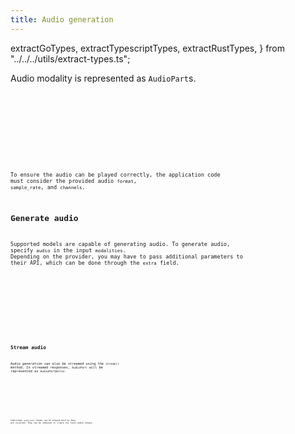 ```yaml
---
title: Audio generation
---
```


  extractGoTypes,
  extractTypescriptTypes,
  extractRustTypes,
} from "../../../utils/extract-types.ts";

Audio modality is represented as `AudioPart`s.

<Tabs>
  <TabItem label="TypeScript">
    <Code
      code={extractTypescriptTypes(["AudioPart", "AudioFormat"])}
      lang="typescript"
      title="types.ts"
    />
  </TabItem>
  <TabItem label="Rust">
    <Code
      code={extractRustTypes(["AudioPart", "AudioFormat"])}
      lang="rust"
      title="types.rs"
    />
  </TabItem>
  <TabItem label="Go">
    <Code
      code={extractGoTypes(["AudioPart", "AudioFormat"])}
      lang="go"
      title="types.go"
    />
  </TabItem>
</Tabs>

To ensure the audio can be played correctly, the application code must consider the provided audio `format`, `sample_rate`, and `channels`.

## Generate audio

Supported models are capable of generating audio. To generate audio, specify `audio` in the input `modalities`.
Depending on the provider, you may have to pass additional parameters to their API, which can be done through the `extra` field.

<Tabs>
  <TabItem label="TypeScript">
    <Code
      code={jsGenerateAudioCode}
      lang="typescript"
      title="generate-audio.ts"
    />
  </TabItem>
  <TabItem label="Rust">
    <Code code={rustGenerateAudioCode} lang="rust" title="generate-audio.rs" />
  </TabItem>
  <TabItem label="Go">
    <Code code={goGenerateAudioCode} lang="go" title="main.go" />
  </TabItem>
</Tabs>

## Stream audio

Audio generation can also be streamed using the `stream()` method. In streamed responses, `AudioPart` will be represented as `AudioPartDelta`:

<Tabs>
  <TabItem label="TypeScript">
    <Code
      code={extractTypescriptTypes(["AudioPartDelta", "AudioFormat"])}
      lang="typescript"
      title="types.ts"
    />
  </TabItem>
  <TabItem label="Rust">
    <Code
      code={extractRustTypes(["AudioPartDelta", "AudioFormat"])}
      lang="rust"
      title="types.rs"
    />
  </TabItem>
  <TabItem label="Go">
    <Code
      code={extractGoTypes(["AudioPartDelta", "AudioFormat"])}
      lang="go"
      title="types.go"
    />
  </TabItem>
</Tabs>

Individual `audio_data` chunks can be played back as they are received. They can be combined to create the final audio output.

<Tabs>
  <TabItem label="TypeScript">
    <Code code={jsStreamAudioCode} lang="typescript" title="stream-audio.ts" />
  </TabItem>
  <TabItem label="Rust">
    <Code code={rustStreamAudioCode} lang="rust" title="stream-audio.rs" />
  </TabItem>
  <TabItem label="Go">
    <Code code={goStreamAudioCode} lang="go" title="main.go" />
  </TabItem>
</Tabs>

